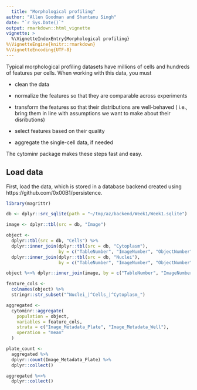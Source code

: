 ```yaml
---
  title: "Morphological profiling"
author: "Allen Goodman and Shantanu Singh"
date: "`r Sys.Date()`"
output: rmarkdown::html_vignette
vignette: >
  %\VignetteIndexEntry{Morphological profiling}
%\VignetteEngine{knitr::rmarkdown}
%\VignetteEncoding{UTF-8}
---
```


  Typical morphological profiling datasets have millions of cells
and hundreds of features per cells. When working with this data, you must

- clean the data

- normalize the features so that they are comparable across experiments

- transform the features so that their distributions are well-behaved (
  i.e., bring them in line with assumptions we want to make about their
  disributions)

- select features based on their quality

- aggregate the single-cell data, if needed

The cytominr package makes these steps fast and easy.

## Load data
First, load the data, which is stored in a database backend created using
https://github.com/0x00B1/persistence.

```r
library(magrittr)

```

```r
db <- dplyr::src_sqlite(path = "~/tmp/az/backend/Week1/Week1.sqlite")

image <- dplyr::tbl(src = db, "Image")

object <-
  dplyr::tbl(src = db, "Cells") %>%
  dplyr::inner_join(dplyr::tbl(src = db, "Cytoplasm"),
                    by = c("TableNumber", "ImageNumber", "ObjectNumber")) %>%
  dplyr::inner_join(dplyr::tbl(src = db, "Nuclei"),
                    by = c("TableNumber", "ImageNumber", "ObjectNumber"))

object %<>% dplyr::inner_join(image, by = c("TableNumber", "ImageNumber"))

feature_cols <-
  colnames(object) %>%
  stringr::str_subset("^Nuclei_|^Cells_|^Cytoplasm_")
```


```r
aggregated <-
  cytominr::aggregate(
    population = object,
    variables = feature_cols,
    strata = c("Image_Metadata_Plate", "Image_Metadata_Well"),
    operation = "mean"
  )

plate_count <-
  aggregated %>%
  dplyr::count(Image_Metadata_Plate) %>%
  dplyr::collect()

aggregated %<>%
  dplyr::collect()


```

